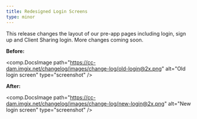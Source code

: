 ```yaml
---
title: Redesigned Login Screens
type: minor
---
```


This release changes the layout of our pre-app pages including login, sign up and Client Sharing login. More changes coming soon.

**Before:**

<comp.DocsImage path="https://cc-dam.imgix.net/changelog/images/change-log/old-login@2x.png" alt="Old login screen" type="screenshot" />

**After:**

<comp.DocsImage path="https://cc-dam.imgix.net/changelog/images/change-log/new-login@2x.png" alt="New login screen" type="screenshot" />
